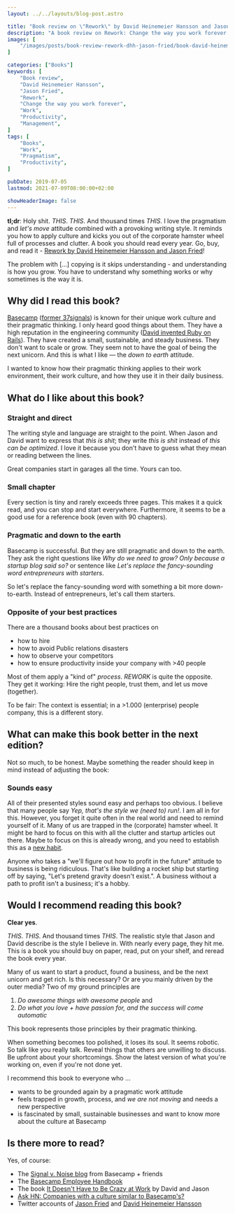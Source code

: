 ```yaml
---
layout: ../../layouts/blog-post.astro

title: "Book review on \"Rework\" by David Heinemeier Hansson and Jason Fried"
description: "A book review on Rework: Change the way you work forever by David Heinemeier Hansson and Jason Fried."
images: [
    "/images/posts/book-review-rework-dhh-jason-fried/book-david-heinemeier-hansson-jason-fried-rework-change-the-way-you-work-forever.jpg"
]

categories: ["Books"]
keywords: [
    "Book review",
    "David Heinemeier Hansson",
    "Jason Fried",
    "Rework",
    "Change the way you work forever",
    "Work",
    "Productivity",
    "Management",
]
tags: [
    "Books",
    "Work",
    "Pragmatism",
    "Productivity",
]

pubDate: 2019-07-05
lastmod: 2021-07-09T08:00:00+02:00

showHeaderImage: false
---
```


**tl;dr**: Holy shit.
_THIS_. _THIS_. And thousand times _THIS_.
I love the pragmatism and _let's move_ attitude combined with a provoking writing style.
It reminds you how to apply culture and kicks you out of the corporate hamster wheel full of processes and clutter.
A book you should read every year. Go, buy, and read it - [Rework by David Heinemeier Hansson and Jason Fried](https://www.amazon.de/gp/product/0091929784/ref=as_li_qf_asin_il_tl?ie=UTF8&creative=6742&linkCode=as2&creativeASIN=0091929784&linkId=85cbbf1810be985bb91ba372d5aa86ca)!

<BlogPostImage
    path="/images/posts/book-review-rework-dhh-jason-fried/book-david-heinemeier-hansson-jason-fried-rework-change-the-way-you-work-forever.jpg"
    alt="Rework: Change the way you work forever by David Heinemeier Hansson and Jason Fried"
    title="Rework: Change the way you work forever by David Heinemeier Hansson and Jason Fried" />

<Quote from="Jason Fried and David Heinemeier Hansson in _REWORK_ (chapter _Don't copy_)">
    The problem with [...] copying is it skips understanding - and understanding is how you grow. You have to understand why something works or why sometimes is the way it is.
</Quote>

## Why did I read this book?

[Basecamp](https://basecamp.com/ "Basecamps website") ([former 37signals](https://37signals.com/ "37signals website")) is known for their unique work culture and their pragmatic thinking.
I only heard good things about them.
They have a high reputation in the engineering community ([David invented Ruby on Rails](https://en.wikipedia.org/wiki/Ruby_on_Rails "Ruby on Rails at Wikipedia")).
They have created a small, sustainable, and steady business.
They don't want to scale or grow.
They seem not to have the goal of being the next unicorn.
And this is what I like — the _down to earth_ attitude.

I wanted to know how their pragmatic thinking applies to their work environment, their work culture, and how they use it in their daily business.

## What do I like about this book?

### Straight and direct

The writing style and language are straight to the point.
When Jason and David want to express that _this is shit_; they write _this is shit_ instead of _this can be optimized_.
I love it because you don't have to guess what they mean or reading between the lines.

<Quote from="Jason Fried and David Heinemeier Hansson in _REWORK_ (chapter _You need less than you think_)">
    Great companies start in garages all the time. Yours can too.
</Quote>

### Small chapter

Every section is tiny and rarely exceeds three pages.
This makes it a quick read, and you can stop and start everywhere.
Furthermore, it seems to be a good use for a reference book (even with 90 chapters).

### Pragmatic and down to the earth

Basecamp is successful.
But they are still pragmatic and down to the earth.
They ask the right questions like _Why do we need to grow? Only because a startup blog said so?_ or sentence like _Let's replace the fancy-sounding word entrepreneurs with starters_.

<Quote from="Jason Fried and David Heinemeier Hansson in _REWORK_ (chapter _Enough with 'entrepreneurs'_)">
    So let's replace the fancy-sounding word with something a bit more down-to-earth. Instead of entrepreneurs, let's call them starters.
</Quote>

### Opposite of your best practices

There are a thousand books about best practices on
- how to hire
- how to avoid Public relations disasters
- how to observe your competitors
- how to ensure productivity inside your company with >40 people

Most of them apply a "kind of" _process_.
_REWORK_ is quite the opposite.
They get it working: Hire the right people, trust them, and let us move (together).

To be fair: The context is essential; in a >1.000 (enterprise) people company, this is a different story.

## What can make this book better in the next edition?

Not so much, to be honest.
Maybe something the reader should keep in mind instead of adjusting the book:

### Sounds easy

All of their presented styles sound easy and perhaps too obvious.
I believe that many people say _Yep, that's the style we (need to) run!_.
I am all in for this.
However, you forget it quite often in the real world and need to remind yourself of it.
Many of us are trapped in the (corporate) hamster wheel.
It might be hard to focus on this with all the clutter and startup articles out there.
Maybe to focus on this is already wrong, and you need to establish this as a [new habit](/blog/book-review-on-atomic-habits-by-james-clear/ "Book review on \"Atomic Habits\" by James Clear").

<Quote from="Jason Fried and David Heinemeier Hansson in _REWORK_ (chapter _Start a business, not a startup_)">
    Anyone who takes a "we'll figure out how to profit in the future" attitude to business is being ridiculous. That's like building a rocket ship but starting off by saying, "Let's pretend gravity doesn't exist.". A business without a path to profit isn't a business; it's a hobby.
</Quote>

## Would I recommend reading this book?

**Clear yes**.

_THIS_. _THIS_. And thousand times _THIS_.
The realistic style that Jason and David describe is the style I believe in.
With nearly every page, they hit me.
This is a book you should buy on paper, read, put on your shelf, and reread the book every year.

Many of us want to start a product, found a business, and be the next unicorn and get rich.
Is this necessary?
Or are you mainly driven by the outer media?
Two of my ground principles are
1. _Do awesome things with awesome people_ and
2. _Do what you love + have passion for, and the success will come automatic_

This book represents those principles by their pragmatic thinking.

<Quote from="Jason Fried and David Heinemeier Hansson in _REWORK_ (chapter _Nobody likes plastic flowers_)">
    When something becomes too polished, it loses its soul. It seems robotic. So talk like you really talk. Reveal things that others are unwilling to discuss. Be upfront about your shortcomings. Show the latest version of what you're working on, even if you're not done yet.
</Quote>

I recommend this book to everyone who ...

- wants to be grounded again by a pragmatic work attitude
- feels trapped in growth, process, and _we are not moving_ and needs a new perspective
- is fascinated by small, sustainable businesses and want to know more about the culture at Basecamp

## Is there more to read?

Yes, of course:

- The [Signal v. Noise blog](https://m.signalvnoise.com/ "The Signal v. Noise blog") from Basecamp + friends
- The [Basecamp Employee Handbook](https://github.com/basecamp/handbook "The Basecamp Employee Handbook")
- The book [It Doesn't Have to Be Crazy at Work](https://www.amazon.de/gp/product/0008323445/ref=as_li_qf_asin_il_tl?ie=UTF8&creative=6742&linkCode=as2&creativeASIN=0008323445&linkId=5cd6e9a0b3a23d4d3357661d074234b0) by David and Jason
- [Ask HN: Companies with a culture similar to Basecamp's?](https://news.ycombinator.com/item?id=16015715 "HackerNews discussion about Companies with a culture similar to Basecamp's")
- Twitter accounts of [Jason Fried](https://twitter.com/jasonfried "Jason Fried on twitter") and [David Heinemeier Hansson](https://twitter.com/dhh "David Heinemeier Hansson on twitter")